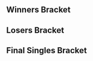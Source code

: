 {{DISPLAYTITLE:Revival of Melee: Singles Bracket}}{{SetGame|melee}}{{BracketMatchSMWDisambig |oldtags=Sheik |newtags=Sheik (Unknown player)}}
{{tabs static
|name1=Overview
|link1=Revival of Melee/1
|name2=Singles Bracket
|link2=Revival of Melee/1/Singles Bracket
|name3=Doubles Bracket
|link3=Revival of Melee/1/Doubles Bracket
|This=2
}}
==Winners Bracket==
{{Template:64DEWBracketA
|tourneylink=Revival of Melee/1
|tourneyname=Revival of Melee
|r1m1p1=Mew2King |r1m1p1flag=us |r1m1p1score={{win}} |r1m1win=1
|r1m1p2=Phish-it |r1m1p2flag=us |r1m1p2score=
|r1m2p1=I.B. |r1m2p1flag=ca |r1m2p1score= |r1m2win=2
|r1m2p2=G$ |r1m2p2flag=us |r1m2p2score={{win}}
|r1m3p1=KirbyKaze |r1m3p1flag=ca |r1m3p1score={{win}} |r1m3win=1
|r1m3p2=Prog |r1m3p2flag=us |r1m3p2score=
|r1m4p1=Zhu |r1m4p1flag=us |r1m4p1score={{win}} |r1m4win=1
|r1m4p2=Thumbswayup |r1m4p2flag=us |r1m4p2score=
|r1m5p1=Azen |r1m5p1flag=us |r1m5p1score={{win}} |r1m5win=1
|r1m5p2=Sheik |r1m5p2flag=us |r1m5p2score=
|r1m6p1=VaNz |r1m6p1flag=us |r1m6p1score={{win}} |r1m6win=1
|r1m6p2=Roman |r1m6p2flag= |r1m6p2score=
|r1m7p1=Cort |r1m7p1flag=us |r1m7p1score={{win}} |r1m7win=1
|r1m7p2=Teczero |r1m7p2flag=us |r1m7p2score=
|r1m8p1=Swift |r1m8p1flag=us |r1m8p1score={{win}} |r1m8win=1
|r1m8p2=UltimaScout |r1m8p2flag=us |r1m8p2score=

|r1m9p1=DaShizWiz |r1m9p1flag=us |r1m9p1score=2 |r1m9win=1
|r1m9p2=StriCNYN3 |r1m9p2flag=us |r1m9p2score=0
|r1m9p1char1=falco |r1m9p2char1=falco |r1m9p1stock1=3 |r1m9p2stock1=0 |r1m9win1=1 |r1m9stage1=Dream Land
|r1m9p1char2=falco |r1m9p2char2=falco |r1m9p1stock2=2 |r1m9p2stock2=0 |r1m9win2=1 |r1m9stage2=Pokémon Stadium
|r1m9details={{BracketMatchDetails|preview=|lrthread=|interview=|recap=|comment=|live=|vodgame1=https://youtu.be/co9coArdIz0|vodgame2=https://youtu.be/CgQuNpATq8c}}

|r1m10p1=HBK |r1m10p1flag=us |r1m10p1score={{win}} |r1m10win=1
|r1m10p2=Idea |r1m10p2flag=ca |r1m10p2score=
|r1m11p1=Eggm |r1m11p1flag=us |r1m11p1score={{win}} |r1m11win=1
|r1m11p2=Sanuzi |r1m11p2flag=ca |r1m11p2score=
|r1m12p1=Hax |r1m12p1flag=us |r1m12p1score={{win}} |r1m12win=1
|r1m12p2=BigD |r1m12p2flag= |r1m12p2score=
|r1m13p1=KoreanDJ |r1m13p1flag=us |r1m13p1score={{win}} |r1m13win=1
|r1m13p2=doyoung2win |r1m13p2flag= |r1m13p2score=
|r1m14p1=Jman |r1m14p1flag=us |r1m14p1score={{win}} |r1m14win=1
|r1m14p2=S0ft |r1m14p2flag=us |r1m14p2score=
|r1m15p1=Jiano |r1m15p1flag=us |r1m15p1score={{win}} |r1m15win=1
|r1m15p2=Lovage |r1m15p2flag=us |r1m15p2score=
|r1m16p1=Kage |r1m16p1flag=ca |r1m16p1score={{win}} |r1m16win=1
|r1m16p2=Copycat |r1m16p2flag=us |r1m16p2score=

|r1m17p1=PC Chris |r1m17p1flag=us |r1m17p1score={{win}} |r1m17win=1
|r1m17p2=Deathknight |r1m17p2flag=us |r1m17p2score=
|r1m18p1=Wife |r1m18p1flag=us |r1m18p1score={{win}} |r1m18win=1
|r1m18p2=CanISmash |r1m18p2flag= |r1m18p2score=
|r1m19p1=Watty |r1m19p1flag=us |r1m19p1score={{win}} |r1m19win=1
|r1m19p2=Mogwai |r1m19p2flag=us |r1m19p2score=
|r1m20p1=Vwins |r1m20p1flag=ca |r1m20p1score={{win}} |r1m20win=1
|r1m20p2=Boss |r1m20p2flag=us |r1m20p2score=
|r1m21p1=RaynEX |r1m21p1flag=ca |r1m21p1score={{win}} |r1m21win=1
|r1m21p2=Alukard |r1m21p2flag=us |r1m21p2score=
|r1m22p1=Trademark |r1m22p1flag= |r1m22p1score= |r1m22win=2
|r1m22p2=Colbol |r1m22p2flag=us |r1m22p2score={{win}}
|r1m23p1=Reno |r1m23p1flag=us |r1m23p1score={{win}} |r1m23win=1
|r1m23p2=Europhoria |r1m23p2flag=ca |r1m23p2score=
|r1m24p1=Sensei |r1m24p1flag=us |r1m24p1score= |r1m24win=2
|r1m24p2=Hungrybox |r1m24p2flag=us |r1m24p2score={{win}}

|r1m25p1=Scar |r1m25p1flag=us |r1m25p1score={{win}} |r1m25win=1
|r1m25p2=Sylar |r1m25p2flag=ca |r1m25p2score=
|r1m26p1=Unknown522 |r1m26p1flag=ca |r1m26p1score= |r1m26win=2
|r1m26p2=RockCrock |r1m26p2flag=us |r1m26p2score={{win}}
|r1m27p1=Drephen |r1m27p1flag=us |r1m27p1score= |r1m27win=2
|r1m27p2=Hazzard |r1m27p2flag=us |r1m27p2score={{win}}
|r1m28p1=ChuDat |r1m28p1flag=us |r1m28p1score={{win}} |r1m28win=1
|r1m28p2=JFox |r1m28p2flag=us |r1m28p2score=
|r1m29p1=Cactuar |r1m29p1flag=us |r1m29p1score={{win}} |r1m29win=1
|r1m29p2=PB&J |r1m29p2flag=us |r1m29p2score=
|r1m30p1=QueenDVS |r1m30p1flag=us |r1m30p1score= |r1m30win=2
|r1m30p2=Spawn |r1m30p2flag=us |r1m30p2score={{win}}
|r1m31p1=DJ Nintendo |r1m31p1flag=us |r1m31p1score={{win}} |r1m31win=1
|r1m31p2=Grill |r1m31p2flag= |r1m31p2score=
|r1m32p1=Mango |r1m32p1flag=us |r1m32p1score={{win}} |r1m32win=1
|r1m32p2=Pakman |r1m32p2flag=us |r1m32p2score=

|r2m1p1=Mew2King |r2m1p1flag=us |r2m1p1score={{win}} |r2m1win=1
|r2m1p2=G$ |r2m1p2flag=us |r2m1p2score=
|r2m2p1=KirbyKaze |r2m2p1flag=ca |r2m2p1score= |r2m2win=2
|r2m2p2=Zhu |r2m2p2flag=us |r2m2p2score={{win}}
|r2m3p1=Azen |r2m3p1flag=us |r2m3p1score={{win}} |r2m3win=1
|r2m3p2=VaNz |r2m3p2flag=us |r2m3p2score=
|r2m4p1=Cort |r2m4p1flag=us |r2m4p1score={{win}} |r2m4win=1
|r2m4p2=Swift |r2m4p2flag=us |r2m4p2score=
|r2m5p1=DaShizWiz |r2m5p1flag=us |r2m5p1score={{win}} |r2m5win=1
|r2m5p2=HBK |r2m5p2flag=us |r2m5p2score=
|r2m6p1=Eggm |r2m6p1flag=us |r2m6p1score={{win}} |r2m6win=1
|r2m6p2=Hax |r2m6p2flag=us |r2m6p2score=
|r2m7p1=KoreanDJ |r2m7p1flag=us |r2m7p1score={{win}} |r2m7win=1
|r2m7p2=Jman |r2m7p2flag=us |r2m7p2score=
|r2m8p1=Jiano |r2m8p1flag=us |r2m8p1score= |r2m8win=2
|r2m8p2=Kage |r2m8p2flag=ca |r2m8p2score={{win}}
|r2m9p1=PC Chris |r2m9p1flag=us |r2m9p1score={{win}} |r2m9win=1
|r2m9p2=Wife |r2m9p2flag=us |r2m9p2score=
|r2m10p1=Watty |r2m10p1flag=us |r2m10p1score={{win}} |r2m10win=1
|r2m10p2=Vwins |r2m10p2flag=ca |r2m10p2score=

|r2m11p1=RaynEX |r2m11p1flag=ca |r2m11p1score=2 |r2m11win=1
|r2m11p2=Colbol |r2m11p2flag=us |r2m11p2score=0
|r2m11p1char1=fox |r2m11p2char1=fox |r2m11p1stock1=2 |r2m11p2stock1=0 |r2m11win1=1 |r2m11stage1=Dream Land
|r2m11p1char2=fox |r2m11p2char2=fox |r2m11p1stock2=2 |r2m11p2stock2=0 |r2m11win2=1 |r2m11stage2=Final Destination
|r2m11details={{BracketMatchDetails|preview=|lrthread=|interview=|recap=|comment=|live=|vod=https://youtu.be/6iCn2Dh9Rsw}}

|r2m12p1=Reno |r2m12p1flag=us |r2m12p1score= |r2m12win=2
|r2m12p2=Hungrybox |r2m12p2flag=us |r2m12p2score={{win}}
|r2m13p1=Scar |r2m13p1flag=us |r2m13p1score= |r2m13win=2
|r2m13p2=RockCrock |r2m13p2flag=us |r2m13p2score={{win}}
|r2m14p1=Hazzard |r2m14p1flag=us |r2m14p1score= |r2m14win=2
|r2m14p2=ChuDat |r2m14p2flag=us |r2m14p2score={{win}}
|r2m15p1=Cactuar |r2m15p1flag=us |r2m15p1score={{win}} |r2m15win=1
|r2m15p2=Spawn |r2m15p2flag=us |r2m15p2score=
|r2m16p1=DJ Nintendo |r2m16p1flag=us |r2m16p1score= |r2m16win=2
|r2m16p2=Mango |r2m16p2flag=us |r2m16p2score={{win}}

|r3m1p1=Mew2King |r3m1p1flag=us |r3m1p1score=2 |r3m1win=1
|r3m1p2=Zhu |r3m1p2flag=us |r3m1p2score=0
|r3m1p1char1= |r3m1p2char1= |r3m1p1stock1= |r3m1p2stock1= |r3m1win1=1 |r3m1stage1=Unknown
|r3m1p1char2=sheik |r3m1p2char2=falco |r3m1p1stock2=3 |r3m1p2stock2=0 |r3m1win2=1 |r3m1stage2=Battlefield
|r3m1details={{BracketMatchDetails|preview=|lrthread=|interview=|recap=|comment=|live=|vod=https://youtu.be/EKzrzbmOKoU}}

|r3m2p1=Azen |r3m2p1flag=us |r3m2p1score={{win}} |r3m2win=1
|r3m2p2=Cort |r3m2p2flag=us |r3m2p2score=

|r3m3p1=DaShizWiz |r3m3p1flag=us |r3m3p1score=2 |r3m3win=1
|r3m3p2=Eggm |r3m3p2flag=us |r3m3p2score=0
|r3m3p1char1=falco |r3m3p2char1=falco |r3m3p1stock1=3 |r3m3p2stock1=0 |r3m3win1=1 |r3m3stage1=Pokémon Stadium
|r3m3p1char2=falco |r3m3p2char2=falco |r3m3p1stock2=2 |r3m3p2stock2=0 |r3m3win2=1 |r3m3stage2=Battlefield
|r3m3details={{BracketMatchDetails|preview=|lrthread=|interview=|recap=|comment=|live=|vodgame1=https://youtu.be/OUl13-kJrUI|vodgame2=https://youtu.be/uJHg2lof_Iw}}

|r3m4p1=KoreanDJ |r3m4p1flag=us |r3m4p1score= |r3m4win=2
|r3m4p2=Kage |r3m4p2flag=ca |r3m4p2score={{win}}
|r3m5p1=PC Chris |r3m5p1flag=us |r3m5p1score={{win}} |r3m5win=1
|r3m5p2=Watty |r3m5p2flag=us |r3m5p2score=
|r3m6p1=RaynEX |r3m6p1flag=ca |r3m6p1score= |r3m6win=2
|r3m6p2=Hungrybox |r3m6p2flag=us |r3m6p2score={{win}}
|r3m7p1=RockCrock |r3m7p1flag=us |r3m7p1score= |r3m7win=2
|r3m7p2=ChuDat |r3m7p2flag=us |r3m7p2score={{win}}

|r3m8p1=Cactuar |r3m8p1flag=us |r3m8p1score=0 |r3m8win=2
|r3m8p2=Mango |r3m8p2flag=us |r3m8p2score=2
|r3m8p1char1= |r3m8p2char1= |r3m8p1stock1= |r3m8p2stock1= |r3m8win1=2 |r3m8stage1=Unknown
|r3m8p1char2=marth |r3m8p2char2=falco |r3m8p1stock2=0 |r3m8p2stock2=2 |r3m8win2=2 |r3m8stage2=Fountain of Dreams
|r3m8details={{BracketMatchDetails|preview=|lrthread=|interview=|recap=|comment=|live=|vod=https://youtu.be/j-0jtR6fpGc}}

|r4m1p1=Mew2King |r4m1p1flag=us |r4m1p1score={{win}} |r4m1win=1
|r4m1p2=Azen |r4m1p2flag=us |r4m1p2score=

|r4m2p1=DaShizWiz |r4m2p1flag=us |r4m2p1score=2 |r4m2win=1
|r4m2p2=Kage |r4m2p2flag=ca |r4m2p2score=0
|r4m2p1char1=falco |r4m2p2char1=ganon |r4m2p1stock1=1 |r4m2p2stock1=0 |r4m2win1=1 |r4m2stage1=Battlefield
|r4m2p1char2=falco |r4m2p2char2=ganon |r4m2p1stock2=1 |r4m2p2stock2=0 |r4m2win2=1 |r4m2stage2=Brinstar
|r4m2details={{BracketMatchDetails|preview=|lrthread=|interview=|recap=|comment=|live=|vod=https://youtu.be/GSDigbxnido}}

|r4m3p1=PC Chris |r4m3p1flag=us |r4m3p1score={{win}} |r4m3win=1
|r4m3p2=Hungrybox |r4m3p2flag=us |r4m3p2score=

|r4m4p1=ChuDat |r4m4p1flag=us |r4m4p1score=1 |r4m4win=2
|r4m4p2=Mango |r4m4p2flag=us |r4m4p2score=2
|r4m4p1char1=ic |r4m4p2char1=jigglypuff |r4m4p1stock1=0 |r4m4p2stock1=1 |r4m4win1=2 |r4m4stage1=Final Destination
|r4m4p1char2=ic |r4m4p2char2=jigglypuff |r4m4p1stock2=1 |r4m4p2stock2=0 |r4m4win2=1 |r4m4stage2=Final Destination
|r4m4p1char3=ic |r4m4p2char3=jigglypuff |r4m4p1stock3=0 |r4m4p2stock3=1 |r4m4win3=2 |r4m4stage3=Dream Land
|r4m4details={{BracketMatchDetails|preview=|lrthread=|interview=|recap=|comment=|live=|vodgame1=https://youtu.be/7D9gZZh2TNA|vodgame2=|vodgame3=}}

|r5m1p1=Mew2King |r5m1p1flag=us |r5m1p1score={{win}} |r5m1win=1
|r5m1p2=DaShizWiz |r5m1p2flag=us |r5m1p2score=
|r5m2p1=PC Chris |r5m2p1flag=us |r5m2p1score= |r5m2win=2
|r5m2p2=Mango |r5m2p2flag=us |r5m2p2score={{win}}
}}
==Losers Bracket==
{{64DELBracketSmwA
|tourneylink=Revival of Melee/1
|tourneyname=Revival of Melee
|l1placement=49-64
|l2placement=33-48
|l3placement=25-32
|l4placement=17-24
|l5placement=13-16
|l6placement=9-12
|l7placement=7-8
|l8placement=5-6

|l1m1p1=Phish-it |l1m1p1flag=us |l1m1p1score= |l1m1win=2
|l1m1p2=I.B. |l1m1p2flag=ca |l1m1p2score={{win}}
|l1m2p1=Prog |l1m2p1flag=us |l1m2p1score= |l1m2win=2
|l1m2p2=Thumbswayup |l1m2p2flag=us |l1m2p2score={{win}}
|l1m3p1=Sheik |l1m3p1flag=us |l1m3p1score={{win}} |l1m3win=1
|l1m3p2=Roman |l1m3p2flag= |l1m3p2score=
|l1m4p1=Teczero |l1m4p1flag=us |l1m4p1score={{win}} |l1m4win=1
|l1m4p2=UltimaScout |l1m4p2flag=us |l1m4p2score=

|l1m5p1=StriCNYN3 |l1m5p1flag=us |l1m5p1score={{win}} |l1m5win=1
|l1m5p2=Idea |l1m5p2flag=ca |l1m5p2score=
|l1m5p1char1=falco |l1m5p2char1=jigglypuff |l1m5p1stock1=1 |l1m5p2stock1=0 |l1m5win1=1 |l1m5stage1=Dream Land
|l1m5details={{BracketMatchDetails|preview=|lrthread=|interview=|recap=|comment=Only one game was recorded.|live=|vod=https://youtu.be/Fmh6kLi1Rbg}}

|l1m6p1=Sanuzi |l1m6p1flag=ca |l1m6p1score= |l1m6win=2
|l1m6p2=BigD |l1m6p2flag= |l1m6p2score={{win}}
|l1m7p1=doyoung2win |l1m7p1flag= |l1m7p1score= |l1m7win=2
|l1m7p2=S0ft |l1m7p2flag=us |l1m7p2score={{win}}
|l1m8p1=Lovage |l1m8p1flag=us |l1m8p1score={{win}} |l1m8win=1
|l1m8p2=Copycat |l1m8p2flag=us |l1m8p2score=
|l1m9p1=Deathknight |l1m9p1flag=us |l1m9p1score={{win}} |l1m9win=1
|l1m9p2=CanISmash |l1m9p2flag= |l1m9p2score=
|l1m10p1=Mogwai |l1m10p1flag=us |l1m10p1score= |l1m10win=2
|l1m10p2=Boss |l1m10p2flag=us |l1m10p2score={{win}}
|l1m11p1=Alukard |l1m11p1flag=us |l1m11p1score={{win}} |l1m11win=1
|l1m11p2=Trademark |l1m11p2flag= |l1m11p2score=
|l1m12p1=Europhoria |l1m12p1flag=ca |l1m12p1score={{win}} |l1m12win=1
|l1m12p2=Sensei |l1m12p2flag=us |l1m12p2score=
|l1m13p1=Sylar |l1m13p1flag=ca |l1m13p1score= |l1m13win=2
|l1m13p2=Unknown522 |l1m13p2flag=ca |l1m13p2score={{win}}
|l1m14p1=Drephen |l1m14p1flag=us |l1m14p1score={{win}} |l1m14win=1
|l1m14p2=JFox |l1m14p2flag=us |l1m14p2score=
|l1m15p1=PB&J |l1m15p1flag=us |l1m15p1score= |l1m15win=2
|l1m15p2=QueenDVS |l1m15p2flag=us |l1m15p2score={{win}}
|l1m16p1=Grill |l1m16p1flag= |l1m16p1score= |l1m16win=2
|l1m16p2=Pakman |l1m16p2flag=us |l1m16p2score={{win}}

|l2m1p1=HBK |l2m1p1flag=us |l2m1p1score={{win}} |l2m1win=1
|l2m1p2=I.B. |l2m1p2flag=ca |l2m1p2score=
|l2m2p1=Hax |l2m2p1flag=us |l2m2p1score={{win}} |l2m2win=1
|l2m2p2=Thumbswayup |l2m2p2flag=us |l2m2p2score=
|l2m3p1=Jman |l2m3p1flag=us |l2m3p1score={{win}} |l2m3win=1
|l2m3p2=Sheik |l2m3p2flag=us |l2m3p2score=
|l2m4p1=Jiano |l2m4p1flag=us |l2m4p1score= |l2m4win=2
|l2m4p2=Teczero |l2m4p2flag=us |l2m4p2score={{win}}
|l2m5p1=G$ |l2m5p1flag=us |l2m5p1score={{win}} |l2m5win=1
|l2m5p2=StriCNYN3 |l2m5p2flag=us |l2m5p2score=
|l2m6p1=KirbyKaze |l2m6p1flag=ca |l2m6p1score={{win}} |l2m6win=1
|l2m6p2=BigD |l2m6p2flag= |l2m6p2score=
|l2m7p1=VaNz |l2m7p1flag=us |l2m7p1score={{win}} |l2m7win=1
|l2m7p2=S0ft |l2m7p2flag=us |l2m7p2score=
|l2m8p1=Swift |l2m8p1flag=us |l2m8p1score= |l2m8win=2
|l2m8p2=Lovage |l2m8p2flag=us |l2m8p2score={{win}}
|l2m9p1=Scar |l2m9p1flag=us |l2m9p1score={{win}} |l2m9win=1
|l2m9p2=Deathknight |l2m9p2flag=us |l2m9p2score=
|l2m10p1=Hazzard |l2m10p1flag=us |l2m10p1score= |l2m10win=2
|l2m10p2=Boss |l2m10p2flag=us |l2m10p2score={{win}}
|l2m11p1=Spawn |l2m11p1flag=us |l2m11p1score= |l2m11win=2
|l2m11p2=Alukard |l2m11p2flag=us |l2m11p2score={{win}}
|l2m12p1=DJ Nintendo |l2m12p1flag=us |l2m12p1score={{win}} |l2m12win=1
|l2m12p2=Europhoria |l2m12p2flag=ca |l2m12p2score=
|l2m13p1=Wife |l2m13p1flag=us |l2m13p1score={{win}} |l2m13win=1
|l2m13p2=Unknown522 |l2m13p2flag=ca |l2m13p2score=
|l2m14p1=Vwins |l2m14p1flag=ca |l2m14p1score={{win}} |l2m14win=1
|l2m14p2=Drephen |l2m14p2flag=us |l2m14p2score=
|l2m15p1=Colbol |l2m15p1flag=us |l2m15p1score={{win}} |l2m15win=1
|l2m15p2=QueenDVS |l2m15p2flag=us |l2m15p2score=
|l2m16p1=Reno |l2m16p1flag=us |l2m16p1score= |l2m16win=2
|l2m16p2=Pakman |l2m16p2flag=us |l2m16p2score={{win}}

|l3m1p1=HBK |l3m1p1flag=us |l3m1p1score= |l3m1win=2
|l3m1p2=Hax |l3m1p2flag=us |l3m1p2score={{win}}
|l3m2p1=Jman |l3m2p1flag=us |l3m2p1score={{win}} |l3m2win=1
|l3m2p2=Teczero |l3m2p2flag=us |l3m2p2score=
|l3m3p1=G$ |l3m3p1flag=us |l3m3p1score= |l3m3win=2
|l3m3p2=KirbyKaze |l3m3p2flag=ca |l3m3p2score={{win}}

|l3m4p1=VaNz |l3m4p1flag=us |l3m4p1score=2 |l3m4win=1
|l3m4p2=Lovage |l3m4p2flag=us |l3m4p2score=1
|l3m4p1char1=sheik |l3m4p2char1=fox |l3m4p1stock1=0 |l3m4p2stock1=2 |l3m4win1=2 |l3m4stage1=Final Destination
|l3m4p1char2=peach |l3m4p2char2=fox |l3m4p1stock2=1 |l3m4p2stock2=0 |l3m4win2=1 |l3m4stage2=Final Destination
|l3m4p1char3=peach |l3m4p2char3=fox |l3m4p1stock3=1 |l3m4p2stock3=0 |l3m4win3=1 |l3m4stage3=Pokémon Stadium
|l3m4details={{BracketMatchDetails|preview=|lrthread=|interview=|recap=|comment=|live=|vodgame1=https://youtu.be/Gdtw7-evpt8|vodgame2=https://youtu.be/Z-EGCXbSVZU|vodgame3=https://youtu.be/izuQRK8KaSI}}

|l3m5p1=Scar |l3m5p1flag=us |l3m5p1score={{win}} |l3m5win=1
|l3m5p2=Boss |l3m5p2flag=us |l3m5p2score=
|l3m6p1=Alukard |l3m6p1flag=us |l3m6p1score={{win}} |l3m6win=1
|l3m6p2=DJ Nintendo |l3m6p2flag=us |l3m6p2score=
|l3m7p1=Wife |l3m7p1flag=us |l3m7p1score={{win}} |l3m7win=1
|l3m7p2=Vwins |l3m7p2flag=ca |l3m7p2score=
|l3m8p1=Colbol |l3m8p1flag=us |l3m8p1score={{win}} |l3m8win=1
|l3m8p2=Pakman |l3m8p2flag=us |l3m8p2score=

|l4m1p1=RaynEX |l4m1p1flag=ca |l4m1p1score= |l4m1win=2
|l4m1p2=Hax |l4m1p2flag=us |l4m1p2score={{win}}
|l4m2p1=Watty |l4m2p1flag=us |l4m2p1score= |l4m2win=2
|l4m2p2=Jman |l4m2p2flag=us |l4m2p2score={{win}}
|l4m3p1=Cactuar |l4m3p1flag=us |l4m3p1score={{win}} |l4m3win=1
|l4m3p2=KirbyKaze |l4m3p2flag=ca |l4m3p2score=
|l4m4p1=RockCrock |l4m4p1flag=us |l4m4p1score= |l4m4win=2
|l4m4p2=VaNz |l4m4p2flag=us |l4m4p2score={{win}}
|l4m5p1=Cort |l4m5p1flag=us |l4m5p1score={{win}} |l4m5win=1
|l4m5p2=Scar |l4m5p2flag=us |l4m5p2score=

|l4m6p1=Zhu |l4m6p1flag=us |l4m6p1score=2 |l4m6win=1
|l4m6p2=Alukard |l4m6p2flag=us |l4m6p2score=0
|l4m6p1char1= |l4m6p2char1= |l4m6p1stock1= |l4m6p2stock1= |l4m6win1=1 |l4m6stage1=Unknown
|l4m6p1char2=falco |l4m6p2char2=marth |l4m6p1stock2=3 |l4m6p2stock2=0 |l4m6win2=1 |l4m6stage2=Yoshi's Story
|l4m6details={{BracketMatchDetails|preview=|lrthread=|interview=|recap=|comment=|live=|vod=https://youtu.be/BYpqUuj44Ws}}

|l4m7p1=KoreanDJ |l4m7p1flag=us |l4m7p1score={{win}} |l4m7win=1
|l4m7p2=Wife |l4m7p2flag=us |l4m7p2score=
|l4m8p1=Eggm |l4m8p1flag=us |l4m8p1score= |l4m8win=2
|l4m8p2=Colbol |l4m8p2flag=us |l4m8p2score={{win}}

|l5m1p1=Hax |l5m1p1flag=us |l5m1p1score= |l5m1win=2
|l5m1p2=Jman |l5m1p2flag=us |l5m1p2score={{win}}
|l5m2p1=Cactuar |l5m2p1flag=us |l5m2p1score={{win}} |l5m2win=1
|l5m2p2=VaNz |l5m2p2flag=us |l5m2p2score=

|l5m3p1=Cort |l5m3p1flag=us |l5m3p1score=2 |l5m3win=1
|l5m3p2=Zhu |l5m3p2flag=us |l5m3p2score=1
|l5m3p1char1=peach |l5m3p2char1=fox |l5m3p1stock1=1 |l5m3p2stock1=0 |l5m3win1=1 |l5m3stage1=Final Destination
|l5m3p1char2=peach |l5m3p2char2=fox |l5m3p1stock2=0 |l5m3p2stock2=1 |l5m3win2=2 |l5m3stage2=Pokémon Stadium
|l5m3p1char3=peach |l5m3p2char3=fox |l5m3p1stock3=2 |l5m3p2stock3=0 |l5m3win3=1 |l5m3stage3=Mute City
|l5m3details={{BracketMatchDetails|preview=|lrthread=|interview=|recap=|comment=|live=|vodgame1=https://youtu.be/6-_w-maIIQQ|vodgame2=https://youtu.be/AvkicagnPOI|vodgame3=https://youtu.be/Pfb94-xP-II}}

|l5m4p1=KoreanDJ |l5m4p1flag=us |l5m4p1score={{win}} |l5m4win=1
|l5m4p2=Colbol |l5m4p2flag=us |l5m4p2score=

|l6m1p1=Kage |l6m1p1flag=ca |l6m1p1score={{win}} |l6m1win=1
|l6m1p2=Jman |l6m1p2flag=us |l6m1p2score=
|l6m2p1=Azen |l6m2p1flag=us |l6m2p1score={{win}} |l6m2win=1
|l6m2p2=Cactuar |l6m2p2flag=us |l6m2p2score=

|l6m3p1=ChuDat |l6m3p1flag=us |l6m3p1score=2 |l6m3win=1
|l6m3p2=Cort |l6m3p2flag=us |l6m3p2score=0
|l6m3p1char1=pikachu |l6m3p2char1=peach |l6m3p1stock1=2 |l6m3p2stock1=0 |l6m3win1=1 |l6m3stage1=Battlefield
|l6m3p1char2=pikachu |l6m3p2char2=cf |l6m3p1stock2=2 |l6m3p2stock2=0 |l6m3win2=1 |l6m3stage2=Dream Land
|l6m3details={{BracketMatchDetails|preview=|lrthread=|interview=|recap=|comment=|live=|vodgame1=https://youtu.be/Vv3yfo9KgqA|vodgame2=https://youtu.be/B868CKe7edg}}

|l6m4p1=Hungrybox |l6m4p1flag=us |l6m4p1score={{win}} |l6m4win=1
|l6m4p2=KoreanDJ |l6m4p2flag=us |l6m4p2score=

|l7m1p1=Kage |l7m1p1flag=ca |l7m1p1score={{win}} |l7m1win=1
|l7m1p2=Azen |l7m1p2flag=us |l7m1p2score=
|l7m2p1=ChuDat |l7m2p1flag=us |l7m2p1score={{win}} |l7m2win=1
|l7m2p2=Hungrybox |l7m2p2flag=us |l7m2p2score=

|l8m1p1=PC Chris |l8m1p1flag=us |l8m1p1score={{win}} |l8m1win=1
|l8m1p2=Kage |l8m1p2flag=ca |l8m1p2score=

|l8m2p1=DaShizWiz |l8m2p1flag=us |l8m2p1score=2 |l8m2win=1
|l8m2p2=ChuDat |l8m2p2flag=us |l8m2p2score=1
|l8m2p1char1=falco |l8m2p2char1=ic |l8m2p1stock1=0 |l8m2p2stock1=1 |l8m2win1=2 |l8m2stage1=Final Destination
|l8m2p1char2=falco |l8m2p2char2=ic |l8m2p1stock2=2 |l8m2p2stock2=0 |l8m2win2=1 |l8m2stage2=Pokémon Stadium
|l8m2p1char3=falco |l8m2p2char3=ic |l8m2p1stock3=1 |l8m2p2stock3=0 |l8m2win3=1 |l8m2stage3=Fountain of Dreams
|l8m2details={{BracketMatchDetails|preview=|lrthread=|interview=|recap=|comment=|live=|vodgame1=https://youtu.be/sm3j8IY6xhE|vodgame2=https://youtu.be/CjE4V6YAnU4|vodgame3=https://youtu.be/p-BzFTfzae8}}
}}
<onlyinclude>
==Final Singles Bracket==
{{DEFinalSmwBracket
|tourneylink=Revival of Melee/1
|tourneyname=Revival of Melee
|l1placement=4
|r2placement=3
|r3loserplacement=2
|r3winnerplacement=1
|column-width=180

<!-- FROM WINNERS -->
|r1m1p1=Mew2King |r1m1p1flag=us |r1m1p1score=1
|r1m1p2=Mango |r1m1p2flag=us |r1m1p2score=3
|r1m1win=2
|r1m1p1char1=marth |r1m1p2char1=jigglypuff |r1m1p1stock1=0 |r1m1p2stock1=2 |r1m1win1=2 |r1m1stage1=Pokémon Stadium
|r1m1p1char2=fox |r1m1p2char2=jigglypuff |r1m1p1stock2=1 |r1m1p2stock2=0 |r1m1win2=1 |r1m1stage2=Pokémon Stadium
|r1m1p1char3=fox |r1m1p2char3=jigglypuff |r1m1p1stock3=0 |r1m1p2stock3=1 |r1m1win3=2 |r1m1stage3=Brinstar
|r1m1p1char4=fox |r1m1p2char4=jigglypuff |r1m1p1stock4=0 |r1m1p2stock4=4 |r1m1win4=2 |r1m1stage4=Final Destination
|r1m1date=
|r1m1finished=
|r1m1details={{BracketMatchDetails|preview=|lrthread=|interview=|recap=|comment=|live=|vodgame1=https://youtu.be/6CSjPMnuZi4|vodgame2=https://youtu.be/OAHVu5KObBY|vodgame3=https://youtu.be/yKAF21Gri00|vodgame4=https://youtu.be/wQTwQtr3i0E}}

<!-- FROM LOSERS -->
|l1m1p1=DaShizWiz |l1m1p1flag=us |l1m1p1score=2
|l1m1p2=PC Chris |l1m1p2flag=us |l1m1p2score=1
|l1m1win=1
|l1m1p1char1=falco |l1m1p2char1=peach |l1m1p1stock1=1 |l1m1p2stock1=0 |l1m1win1=1 |l1m1stage1=Fountain of Dreams
|l1m1p1char2=fox |l1m1p2char2=peach |l1m1p1stock2=0 |l1m1p2stock2=1 |l1m1win2=2 |l1m1stage2=Final Destination
|l1m1p1char3=falco |l1m1p2char3=peach |l1m1p1stock3=2 |l1m1p2stock3=0 |l1m1win3=1 |l1m1stage3=Pokémon Stadium
|l1m1date=
|l1m1finished=
|l1m1details={{BracketMatchDetails|preview=|lrthread=|interview=|recap=|comment=|live=|vodgame1=https://youtu.be/VKh3DLTDmvY|vodgame2=https://youtu.be/BBfUvQVEGU8|vodgame3=https://youtu.be/8dv-L5hmP8o}}

<!-- LOSERS FINALS -->
|r2m1p1=Mew2King |r2m1p1flag=us |r2m1p1score=3
|r2m1p2=DaShizWiz |r2m1p2flag=us |r2m1p2score=1
|r2m1win=1
|r2m1p1char1=sheik |r2m1p2char1=falco |r2m1p1stock1=3 |r2m1p2stock1=0 |r2m1win1=1 |r2m1stage1=Yoshi's Story
|r2m1p1char2=sheik |r2m1p2char2=fox |r2m1p1stock2=0 |r2m1p2stock2=2 |r2m1win2=2 |r2m1stage2=Pokémon Stadium
|r2m1p1char3=marth |r2m1p2char3=fox |r2m1p1stock3=2 |r2m1p2stock3=0 |r2m1win3=1 |r2m1stage3=Final Destination
|r2m1p1char4=marth |r2m1p2char4=falco |r2m1p1stock4=1 |r2m1p2stock4=0 |r2m1win4=1 |r2m1stage4=Yoshi's Story
|r2m1date=
|r2m1finished=
|r2m1details={{BracketMatchDetails|preview=|lrthread=|interview=|recap=|comment=|live=|vodgame1=https://youtu.be/FJdNU4Gxt1Y|vodgame2=https://youtu.be/AGFfWe03K50|vodgame3=https://youtu.be/qW-diM94E8A|vodgame4=https://youtu.be/Qna80MbcAAc}}

<!-- GRAND FINALS -->
|r3m1p1=Mango |r3m1p1flag=us |r3m1p1score=3
|r3m1p2=Mew2King |r3m1p2flag=us |r3m1p2score=1
|r3m1win=1
|export_score=true
|r3m1p1char1=falco |r3m1p2char1=cf |r3m1p1stock1=2 |r3m1p2stock1=0 |r3m1win1=1 |r3m1stage1=Pokémon Stadium
|r3m1p1char2=falco |r3m1p2char2=sheik |r3m1p1stock2=0 |r3m1p2stock2=1 |r3m1win2=2 |r3m1stage2=Fountain of Dreams
|r3m1p1char3=falco |r3m1p2char3=sheik |r3m1p1stock3=1 |r3m1p2stock3=0 |r3m1win3=1 |r3m1stage3=Corneria
|r3m1p1char4=cf |r3m1p2char4=cf |r3m1p1stock4=1 |r3m1p2stock4=0 |r3m1win4=1 |r3m1stage4=Final Destination
|r3m1date=
|r3m1finished=
|r3m1details={{BracketMatchDetails
|vod=
|vodgame1=https://www.youtube.com/watch?v=KX3k9W9Sfsc
|vodgame2=https://www.youtube.com/watch?v=oYl8jt4cAIA
|vodgame3=https://www.youtube.com/watch?v=5J3qgt3a_rw
|vodgame4=https://www.youtube.com/watch?v=UW8grq3sYDE
|preview= 
|lrthread=
|interview=
|recap=
|comment=
|live=
}}
}}
</onlyinclude>
